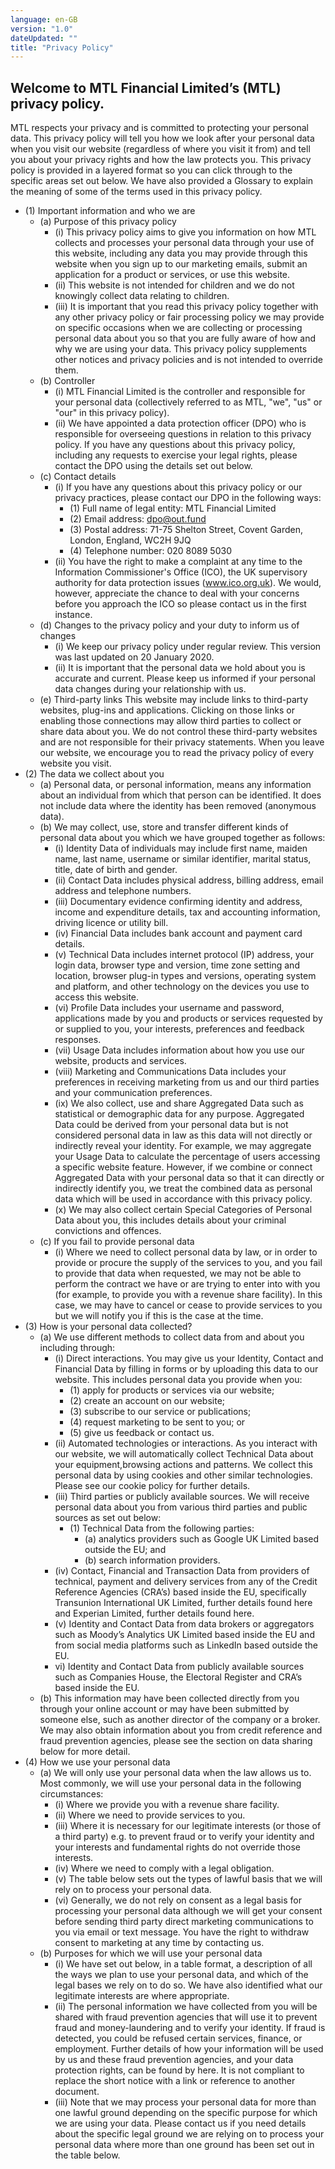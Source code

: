 ```yaml
---
language: en-GB
version: "1.0"
dateUpdated: ""
title: "Privacy Policy"
---
```


## Welcome to MTL Financial Limited’s (MTL) privacy policy.

MTL respects your privacy and is committed to protecting your personal data. This privacy
policy will tell you how we look after your personal data when you visit our website (regardless
of where you visit it from) and tell you about your privacy rights and how the law protects you.
This privacy policy is provided in a layered format so you can click through to the specific areas
set out below. We have also provided a Glossary to explain the meaning of some of the terms
used in this privacy policy.

- (1) Important information and who we are
  - (a) Purpose of this privacy policy
    - (i) This privacy policy aims to give you information on how MTL collects and processes your personal data through your use of this website, including any data you may provide through this website when you sign up to our marketing emails, submit an application for a product or services, or use this website.
    - (ii) This website is not intended for children and we do not knowingly collect data relating to children.
    - (iii) It is important that you read this privacy policy together with any other privacy policy or fair processing policy we may provide on specific occasions when we are collecting or processing personal data about you so that you are fully aware of how and why we are using your data. This privacy policy supplements other notices and privacy policies and is not intended to override them.
  - (b) Controller
    - (i) MTL Financial Limited is the controller and responsible for your personal data (collectively referred to as MTL, "we", "us" or "our" in this privacy policy).
    - (ii) We have appointed a data protection officer (DPO) who is responsible for overseeing questions in relation to this privacy policy. If you have any questions about this privacy policy, including any requests to exercise your legal rights, please contact the DPO using the details set out below.
  - (c) Contact details
    - (i) If you have any questions about this privacy policy or our privacy practices, please contact our DPO in the following ways:
      - (1) Full name of legal entity: MTL Financial Limited
      - (2) Email address: dpo@out.fund
      - (3) Postal address: 71-75 Shelton Street, Covent Garden, London, England, WC2H 9JQ
      - (4) Telephone number: 020 8089 5030
    - (ii) You have the right to make a complaint at any time to the Information Commissioner's Office (ICO), the UK supervisory authority for data protection issues (www.ico.org.uk). We would, however, appreciate the chance to deal with your concerns before you approach the ICO so please contact us in the first instance.
  - (d) Changes to the privacy policy and your duty to inform us of changes
    - (i) We keep our privacy policy under regular review. This version was last updated on 20 January 2020.
    - (ii) It is important that the personal data we hold about you is accurate and current. Please keep us informed if your personal data changes during your relationship with us.
  - (e) Third-party links
    This website may include links to third-party websites, plug-ins and applications. Clicking on those links or enabling those connections may allow third parties to collect or share data about you. We do not control these third-party websites and are not responsible for their privacy statements. When you leave our website, we encourage you to read the privacy policy of every website you visit.
- (2) The data we collect about you
  - (a) Personal data, or personal information, means any information about an individual from which that person can be identified. It does not include data where the identity has been removed (anonymous data).
  - (b) We may collect, use, store and transfer different kinds of personal data about you which we have grouped together as follows:
    - (i) Identity Data of individuals may include first name, maiden name, last name, username or similar identifier, marital status, title, date of birth and gender.
    - (ii) Contact Data includes physical address, billing address, email address and telephone numbers.
    - (iii) Documentary evidence confirming identity and address, income and expenditure details, tax and accounting information, driving licence or utility bill.
    - (iv) Financial Data includes bank account and payment card details.
    - (v) Technical Data includes internet protocol (IP) address, your login data, browser type and version, time zone setting and location, browser plug-in types and versions, operating system and platform, and other technology on the devices you use to access this website.
    - (vi) Profile Data includes your username and password, applications made by you and products or services requested by or supplied to you, your interests, preferences and feedback responses.
    - (vii) Usage Data includes information about how you use our website, products and services.
    - (viii) Marketing and Communications Data includes your preferences in receiving marketing from us and our third parties and your communication
    preferences.
    - (ix) We also collect, use and share Aggregated Data such as statistical or demographic data for any purpose. Aggregated Data could be derived from your personal data but is not considered personal data in law as this data will not directly or indirectly reveal your identity. For example, we may aggregate your Usage Data to calculate the percentage of users accessing a specific website feature. However, if we combine or connect Aggregated Data with your personal data so that it can directly or indirectly identify you, we treat the combined data as personal data which will be used in accordance with this privacy policy.
    - (x) We may also collect certain Special Categories of Personal Data about you, this includes details about your criminal convictions and offences.
  - (c) If you fail to provide personal data
    - (i) Where we need to collect personal data by law, or in order to provide or procure the supply of the services to you, and you fail to provide that data when requested, we may not be able to perform the contract we have or are trying to enter into with you (for example, to provide you with a revenue share facility). In this case, we may have to cancel or cease to provide services to you but we will notify you if this is the case at the time.
- (3) How is your personal data collected?
  - (a) We use different methods to collect data from and about you including through:
    - (i) Direct interactions. You may give us your Identity, Contact and Financial Data by filling in forms or by uploading this data to our website. This includes personal data you provide when you:
      - (1) apply for products or services via our website;
      - (2) create an account on our website;
      - (3) subscribe to our service or publications;
      - (4) request marketing to be sent to you; or
      - (5) give us feedback or contact us.
    - (ii) Automated technologies or interactions. As you interact with our website, we will automatically collect Technical Data about your equipment,browsing actions and patterns. We collect this personal data by using cookies and other similar technologies. Please see our cookie policy for further details.
    - (iii) Third parties or publicly available sources. We will receive personal data about you from various third parties and public sources as set out below:
      - (1) Technical Data from the following parties:
        - (a) analytics providers such as Google UK Limited based outside the EU; and
        - (b) search information providers.
    - (iv) Contact, Financial and Transaction Data from providers of technical, payment and delivery services from any of the Credit Reference Agencies (CRA’s) based inside the EU, specifically Transunion International UK Limited, further details found here and Experian Limited, further details found here.
    - (v) Identity and Contact Data from data brokers or aggregators such as Moody’s Analytics UK Limited based inside the EU and from social media platforms such as LinkedIn based outside the EU.
    - vi) Identity and Contact Data from publicly available sources such as Companies House, the Electoral Register and CRA’s based inside the EU.
  - (b) This information may have been collected directly from you through your online account or may have been submitted by someone else, such as another director of the company or a broker. We may also obtain information about you from credit reference and fraud prevention agencies, please see the section on data sharing below for more detail.
- (4) How we use your personal data
  - (a) We will only use your personal data when the law allows us to. Most commonly, we will use your personal data in the following circumstances:
    - (i) Where we provide you with a revenue share facility.
    - (ii) Where we need to provide services to you.
    - (iii) Where it is necessary for our legitimate interests (or those of a third party) e.g. to prevent fraud or to verify your identity and your interests and fundamental rights do not override those interests.
    - (iv) Where we need to comply with a legal obligation.
    - (v) The table below sets out the types of lawful basis that we will rely on to process your personal data.
    - (vi) Generally, we do not rely on consent as a legal basis for processing your personal data although we will get your consent before sending third party direct marketing communications to you via email or text message. You have the right to withdraw consent to marketing at any time by contacting us.
  - (b) Purposes for which we will use your personal data
    - (i) We have set out below, in a table format, a description of all the ways we plan to use your personal data, and which of the legal bases we rely on to do so. We have also identified what our legitimate interests are where appropriate.
    - (ii) The personal information we have collected from you will be shared with fraud prevention agencies that will use it to prevent fraud and money-laundering and to verify your identity. If fraud is detected, you could be refused certain services, finance, or employment. Further details of how your information will be used by us and these fraud prevention agencies, and your data protection rights, can be found by here. It is not compliant to replace the short notice with a link or reference to another document.
    - (iii) Note that we may process your personal data for more than one lawful ground depending on the specific purpose for which we are using your data. Please contact us if you need details about the specific legal ground we are relying on to process your personal data where more than one ground has been set out in the table below.
